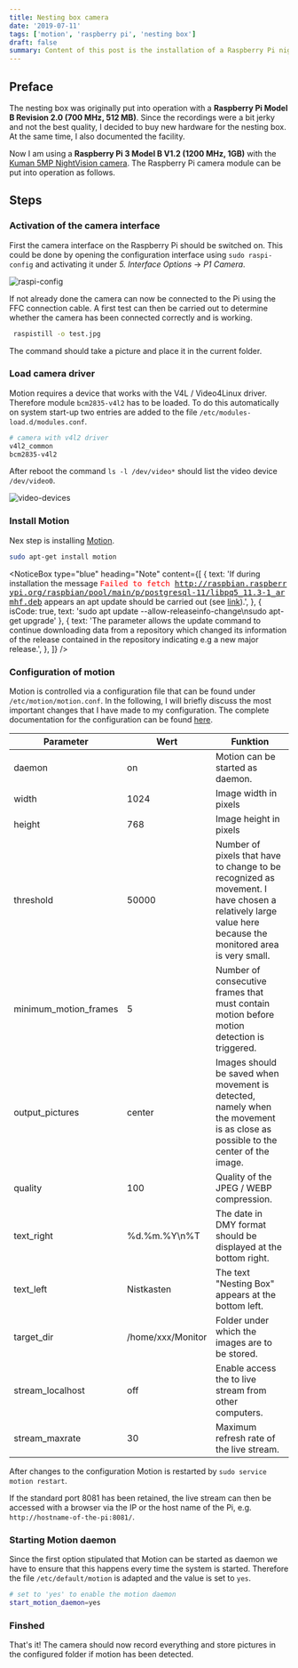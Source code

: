 ```yaml
---
title: Nesting box camera
date: '2019-07-11'
tags: ['motion', 'raspberry pi', 'nesting box']
draft: false
summary: Content of this post is the installation of a Raspberry Pi night vision camera using motion for motion detection.
---
```


## Preface

The nesting box was originally put into operation with a **Raspberry Pi Model B Revision 2.0 (700 MHz, 512 MB)**.
Since the recordings were a bit jerky and not the best quality, I decided to buy new hardware for the nesting box. At the same time, I also documented the facility.

Now I am using a **Raspberry Pi 3 Model B V1.2 (1200 MHz, 1GB)** with the [Kuman 5MP NightVision camera](http://www.kumantech.com/kuman-for-raspberry-pi-camera-module-5mp-1080p-ov5647-sensor-hd-video-webcam-night-vision-for-all-vision-raspberry-pi-model-b-b-a-rpi-3-2-1-sc15-1_p0432.html). The Raspberry Pi camera module can be put into operation as follows.

## Steps

### Activation of the camera interface

First the camera interface on the Raspberry Pi should be switched on.
This could be done by opening the configuration interface using `sudo raspi-config` and activating it under _5. Interface Options_ → _P1 Camera_.

![raspi-config](/static/blog/2019-07-11-raspi-config.PNG 'raspi-config activating camera interface')

If not already done the camera can now be connected to the Pi using the FFC connection cable.
A first test can then be carried out to determine whether the camera has been connected correctly and is working.

```bash
 raspistill -o test.jpg
```

The command should take a picture and place it in the current folder.

### Load camera driver

Motion requires a device that works with the V4L / Video4Linux driver. Therefore module `bcm2835-v4l2` has to be loaded.
To do this automatically on system start-up two entries are added to the file `/etc/modules-load.d/modules.conf`.

```bash
# camera with v4l2 driver
v4l2_common
bcm2835-v4l2
```

After reboot the command `ls -l /dev/video*` should list the video device `/dev/video0`.

![video-devices](/static/blog/2019-07-11-video-devices.PNG 'video devices')

### Install Motion

Nex step is installing [Motion](https://motion-project.github.io).

```bash
sudo apt-get install motion
```

<NoticeBox
  type="blue"
  heading="Note"
  content={[
    {
      text:
        'If during installation the message <span style="color:red; font-family: Consolas, Monaco, &apos;Andale Mono&apos;, &apos;Ubuntu Mono&apos;, monospace;word-break: break-all;">Failed to fetch http://raspbian.raspberrypi.org/raspbian/pool/main/p/postgresql-11/libpq5_11.3-1_armhf.deb</span> appears an apt update should be carried out (see <a href="https://www.raspberrypi.org/forums/viewtopic.php?t=63276&p=1495729" target="_blank">link</a>).',
    },
    { isCode: true, text: 'sudo apt update --allow-releaseinfo-change\nsudo apt-get upgrade' },
    {
      text:
        'The parameter allows the update command to continue downloading data from a repository which changed its information of the release contained in the repository indicating e.g a new major release.',
    },
  ]}
/>

### Configuration of motion

Motion is controlled via a configuration file that can be found under `/etc/motion/motion.conf`. In the following, I will briefly discuss the most important changes that I have made to my configuration.
The complete documentation for the configuration can be found [here](https://motion-project.github.io/motion_config.html).

| Parameter             | Wert              | Funktion                                                                                                                                                 |
| --------------------- | ----------------- | -------------------------------------------------------------------------------------------------------------------------------------------------------- |
| daemon                | on                | Motion can be started as daemon.                                                                                                                         |
| width                 | 1024              | Image width in pixels                                                                                                                                    |
| height                | 768               | Image height in pixels                                                                                                                                   |
| threshold             | 50000             | Number of pixels that have to change to be recognized as movement. I have chosen a relatively large value here because the monitored area is very small. |
| minimum_motion_frames | 5                 | Number of consecutive frames that must contain motion before motion detection is triggered.                                                              |
| output_pictures       | center            | Images should be saved when movement is detected, namely when the movement is as close as possible to the center of the image.                           |
| quality               | 100               | Quality of the JPEG / WEBP compression.                                                                                                                  |
| text_right            | %d.%m.%Y\n%T      | The date in DMY format should be displayed at the bottom right.                                                                                          |
| text_left             | Nistkasten        | The text "Nesting Box" appears at the bottom left.                                                                                                       |
| target_dir            | /home/xxx/Monitor | Folder under which the images are to be stored.                                                                                                          |
| stream_localhost      | off               | Enable access the to live stream from other computers.                                                                                                   |
| stream_maxrate        | 30                | Maximum refresh rate of the live stream.                                                                                                                 |

After changes to the configuration Motion is restarted by `sudo service motion restart`.

If the standard port 8081 has been retained, the live stream can then be accessed with a browser via the IP or the host name of the Pi, e.g. `http://hostname-of-the-pi:8081/`.

### Starting Motion daemon

Since the first option stipulated that Motion can be started as daemon we have to ensure that this happens every time the system is started.
Therefore the file `/etc/default/motion` is adapted and the value is set to `yes`.

```bash
# set to 'yes' to enable the motion daemon
start_motion_daemon=yes
```

### Finshed

That's it! The camera should now record everything and store pictures in the configured folder if motion has been detected.
